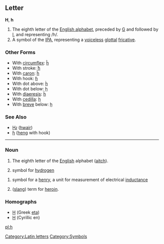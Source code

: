==Letter==
'''H''', '''h'''

#The eighth letter of the [[Appendix:English alphabet|English alphabet]], preceded by [[G]] and followed by [[I]], and representing /h/.
#A symbol of the [[IPA]], representing a [[voiceless]] [[glottal]] [[fricative]].
===Other Forms===
*With [[circumflex]]: [[ĥ]]
*With stroke: [[ħ]]
*With [[caron]]: [[ȟ]]
*With hook: [[ɦ]]
*With dot above: [[ḣ]]
*With dot below: [[ḥ]]
*With [[diaeresis]]: [[ḧ]]
*With [[cedilla]]: [[ḩ]]
*With [[breve]] below: [[ḫ]]
===See Also===
*[[Ƕ]] ([[hwair]])
*[[ɧ]] ([[heng]] with hook)
[[Category:Latin letters]]
----

===Noun===

#The eighth letter of the [[English]] alphabet ([[aitch]]).
#{{chemistry}} symbol for [[hydrogen]]
[[Category:Symbols]]
#{{Physics}} symbol for a [[henry]], a unit for measurement of electrical [[inductance]]
#([[slang]]) term for [[heroin]].

===Homographs===
*[[Η]] (Greek [[eta]])
*[[Н]] (Cyrillic en)

[[pl:h]]